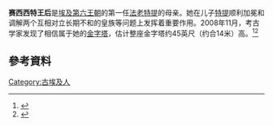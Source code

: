 '''赛西西特王后'''是[[埃及第六王朝|埃及第六王朝]]的第一任[[法老|法老]][[特提|特提]]的母亲。她在儿子[[特提|特提]]顺利加冕和调解两个互相对立长期不和的皇族等问题上发挥着重要作用。2008年11月，考古学家发现了相信属于她的[[金字塔|金字塔]]，估计整座金字塔约45英尺（约合14米）高。<ref>{{cite web | title = Egypt: 4,300-year-old pyramid discovered | work = CNN.com | publisher = CNN | date = 2008-11-11 | url = http://www.cnn.com/2008/WORLD/meast/11/11/egypt.pyramid.discovery.ap/index.html | accessdate = 2008-11-11 | deadurl = yes | archiveurl = https://web.archive.org/web/20081202045056/http://www.cnn.com/2008/WORLD/meast/11/11/egypt.pyramid.discovery.ap/index.html | archivedate = 2008-12-02 }}</ref><ref>{{cite web | title = Egypt unveils discovery of 4,300-year-old pyramid | work = yahoo.com| publisher = Yahoo | date = 2008-11-11 | url = http://news.yahoo.com/s/ap/20081111/ap_on_re_mi_ea/ml_egypt_new_pyramid | accessdate = 2008-11-11}}</ref> 

== 參考資料 ==
<div class="references-small">
<references />
</div>

[[Category:古埃及人|Category:古埃及人]]
{{bio-stub}}